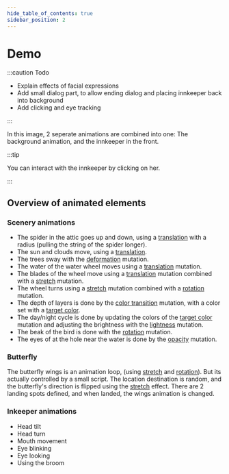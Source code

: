 ```yaml
---
hide_table_of_contents: true
sidebar_position: 2
---
```



# Demo

:::caution Todo

- Explain effects of facial expressions
- Add small dialog part, to allow ending dialog and placing innkeeper back into background
- Add clicking and eye tracking

:::

<Demo />

In this image, 2 seperate animations are combined into one: The background animation, and the innkeeper in the front.

:::tip

You can interact with the innkeeper by clicking on her.

:::

## Overview of animated elements

### Scenery animations

- The spider in the attic goes up and down, using a [translation][] with a
  radius (pulling the string of the spider longer).
- The sun and clouds move, using a [translation][].
- The trees sway with the [deformation][] mutation.
- The water of the water wheel moves using a [translation][] mutation.
- The blades of the wheel move using a [translation][] mutation combined
  with a [stretch][] mutation.
- The wheel turns using a [stretch][] mutation combined with a [rotation][] mutation.
- The depth of layers is done by the [color transition][] mutation, with a color
  set with a [target color][].
- The day/night cycle is done by updating the colors of the [target color][]
  mutation and adjusting the brightness with the [lightness][] mutation.
- The beak of the bird is done with the [rotation][] mutation.
- The eyes of at the hole near the water is done by the [opacity][] mutation.

### Butterfly

The butterfly wings is an animation loop, (using [stretch][] and [rotation][]). But its
actually controlled by a small script. The location destination is random, and the butterfly's
direction is flipped using the [stretch][] effect. There are 2 landing spots defined,
and when landed, the wings animation is changed.

[opacity]: /docs/creating-animation/composition#-opacity-mutation
[translation]: /docs/creating-animation/composition#-translation-mutation
[deformation]: /docs/creating-animation/composition#-deformation-mutation
[stretch]: /docs/creating-animation/composition#-stretch-mutation
[rotation]: /docs/creating-animation/composition#-rotation-mutation
[color transition]: /docs/creating-animation/composition#-color-transition-mutation
[target color]: /docs/creating-animation/composition#-target-color-mutation
[lightness]: /docs/creating-animation/composition#-lightness-mutation

### Inkeeper animations

- Head tilt
- Head turn
- Mouth movement
- Eye blinking
- Eye looking
- Using the broom
